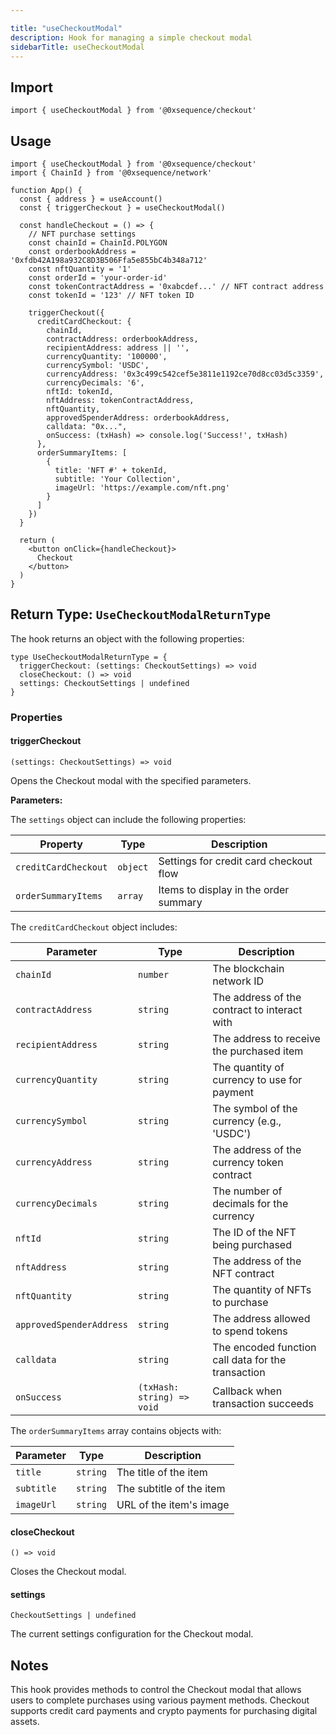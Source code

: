 ```yaml
---

title: "useCheckoutModal"
description: Hook for managing a simple checkout modal
sidebarTitle: useCheckoutModal
---
```


## Import

```tsx
import { useCheckoutModal } from '@0xsequence/checkout'
```

## Usage

```tsx
import { useCheckoutModal } from '@0xsequence/checkout'
import { ChainId } from '@0xsequence/network'

function App() {
  const { address } = useAccount()
  const { triggerCheckout } = useCheckoutModal()
  
  const handleCheckout = () => {
    // NFT purchase settings
    const chainId = ChainId.POLYGON
    const orderbookAddress = '0xfdb42A198a932C8D3B506Ffa5e855bC4b348a712'
    const nftQuantity = '1'
    const orderId = 'your-order-id'
    const tokenContractAddress = '0xabcdef...' // NFT contract address
    const tokenId = '123' // NFT token ID

    triggerCheckout({
      creditCardCheckout: {
        chainId,
        contractAddress: orderbookAddress,
        recipientAddress: address || '',
        currencyQuantity: '100000',
        currencySymbol: 'USDC',
        currencyAddress: '0x3c499c542cef5e3811e1192ce70d8cc03d5c3359',
        currencyDecimals: '6',
        nftId: tokenId,
        nftAddress: tokenContractAddress,
        nftQuantity,
        approvedSpenderAddress: orderbookAddress,
        calldata: "0x...",
        onSuccess: (txHash) => console.log('Success!', txHash)
      },
      orderSummaryItems: [
        {
          title: 'NFT #' + tokenId,
          subtitle: 'Your Collection',
          imageUrl: 'https://example.com/nft.png'
        }
      ]
    })
  }
  
  return (
    <button onClick={handleCheckout}>
      Checkout
    </button>
  )
}
```

## Return Type: `UseCheckoutModalReturnType`

The hook returns an object with the following properties:

```tsx
type UseCheckoutModalReturnType = {
  triggerCheckout: (settings: CheckoutSettings) => void
  closeCheckout: () => void
  settings: CheckoutSettings | undefined
}
```

### Properties

#### triggerCheckout

`(settings: CheckoutSettings) => void`

Opens the Checkout modal with the specified parameters.

**Parameters:**

The `settings` object can include the following properties:

| Property | Type | Description |
| -------- | ---- | ----------- |
| `creditCardCheckout` | `object` | Settings for credit card checkout flow |
| `orderSummaryItems` | `array` | Items to display in the order summary |

The `creditCardCheckout` object includes:

| Parameter | Type | Description |
| --------- | ---- | ----------- |
| `chainId` | `number` | The blockchain network ID |
| `contractAddress` | `string` | The address of the contract to interact with |
| `recipientAddress` | `string` | The address to receive the purchased item |
| `currencyQuantity` | `string` | The quantity of currency to use for payment |
| `currencySymbol` | `string` | The symbol of the currency (e.g., 'USDC') |
| `currencyAddress` | `string` | The address of the currency token contract |
| `currencyDecimals` | `string` | The number of decimals for the currency |
| `nftId` | `string` | The ID of the NFT being purchased |
| `nftAddress` | `string` | The address of the NFT contract |
| `nftQuantity` | `string` | The quantity of NFTs to purchase |
| `approvedSpenderAddress` | `string` | The address allowed to spend tokens |
| `calldata` | `string` | The encoded function call data for the transaction |
| `onSuccess` | `(txHash: string) => void` | Callback when transaction succeeds |

The `orderSummaryItems` array contains objects with:

| Parameter | Type | Description |
| --------- | ---- | ----------- |
| `title` | `string` | The title of the item |
| `subtitle` | `string` | The subtitle of the item |
| `imageUrl` | `string` | URL of the item's image |

#### closeCheckout

`() => void`

Closes the Checkout modal.

#### settings

`CheckoutSettings | undefined`

The current settings configuration for the Checkout modal.

## Notes

This hook provides methods to control the Checkout modal that allows users to complete purchases using various payment methods. Checkout supports credit card payments and crypto payments for purchasing digital assets.
